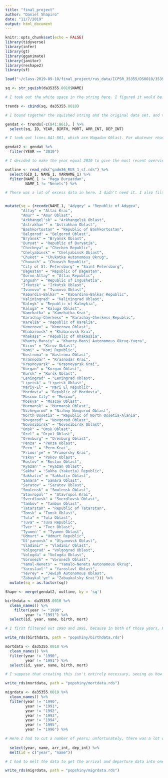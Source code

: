 ```yaml
---
title: "final_project"
author: "Daniel Shapiro"
date: "11/7/2019"
output: html_document
---
```


```r
knitr::opts_chunk$set(echo = FALSE)
library(tidyverse)
library(infer)
library(gt)
library(gganimate)
library(janitor)
library(reshape2)
library(sf)
```

```r
load("~/class-2019-09-10/final_project/rus_data/ICPSR_35355/DS0010/35355-0010-Data.rda")

sq <- str_squish(da35355.0010$NAME)

# I took out the white space in the string here. I figured it would be easier and cleaner that way.

trends <- cbind(sq, da35355.0010)

# I bound together the squished string and the original data set, and then selected the squished name column below.

gendat <- trends[-c(841:861), ] %>%
  select(sq, ID, YEAR, BIRTH, MORT, ARR_INT, DEP_INT)

# I took out lines 841-861, which are Magadan Oblast. For whatever reason, the other dataset has no data for Magadan Oblast. I also cut down on the variables to clean up the data.

gendat2 <- gendat %>%
  filter(YEAR == "2010")

# I decided to make the year equal 2010 to give the most recent overview of data.

outline <- read_rds("gadm36_RUS_1_sf.rds") %>%
  select(GID_1, NAME_1, VARNAME_1) %>%
  filter(NAME_1 != "Maga Buryatdan",
         NAME_1 != "Nenets") %>%

# There was a lot of excess data in here. I didn't need it. I also filtered out "Maga Buryatdan" and "Nenets" because both of them were elided into different provinces in the actual data. Below, I had to recode all of the names so that I could match the two sets together. I thought long and hard about how to do this more efficiently, but this does the trick for this data set. Obviously, for longer data sets, it just would have been infeasible. But for one with such a small number of values, I figured it would work. I sincerely apologize for all of the code.


mutate(sq = (recode(NAME_1, "Adygey" = "Republic of Adygea",
       "Altay" = "Altai Krai",
       "Amur" = "Amur Oblast",
       "Arkhangel'sk" = "Arkhangelsk Oblast",
       "Astrakhan'" = "Astrakhan Oblast",
       "Bashkortostan" = "Republic of Bashkortostan",
       "Belgorod" = "Belgorod Oblast",
       "Bryansk" = "Bryansk Oblast",
       "Buryat" = "Republic of Buryatia",
       "Chechnya" = "Chechen Republic",
       "Chelyabinsk" = "Chelyabinsk Oblast",
       "Chukot" = "Chukotka Autonomous Okrug",
       "Chuvash" = "Chuvash Republic",
       "City of St. Petersburg" = "Saint Petersburg",
       "Dagestan" = "Republic of Dagestan",
       "Gorno-Altay" = "Altai Republic",
       "Ingush" = "Republic of Ingushetia",
       "Irkutsk" = "Irkutsk Oblast",
       "Ivanovo" = "Ivanovo Oblast",
       "Kabardin-Balkar" = "Kabardino-Balkar Republic",
       "Kaliningrad" = "Kaliningrad Oblast",
       "Kalmyk" = "Republic of Kalmykia",
       "Kaluga" = "Kaluga Oblast",
       "Kamchatka" = "Kamchatka Krai",
       "Karachay-Cherkess" = "Karachay-Cherkess Republic",
       "Karelia" = "Republic of Karelia",
       "Kemerovo" = "Kemerovo Oblast",
       "Khabarovsk" = "Khabarovsk Krai",
       "Khakass" = "Republic of Khakassia",
       "Khanty-Mansiy" = "Khanty-Mansi Autonomous Okrug-Yugra",
       "Kirov" = "Kirov Oblast",
       "Komi" = "Komi Republic",
       "Kostroma" = "Kostroma Oblast",
       "Krasnodar" = "Krasnodar Krai",
       "Krasnoyarsk" = "Krasnoyarsk Krai",
       "Kurgan" = "Kurgan Oblast",
       "Kursk" = "Kursk Oblast",
       "Leningrad" = "Leningrad Oblast",
       "Lipetsk" = "Lipetsk Oblast",
       "Mariy-El" = "Mari El Republic",
       "Mordovia" = "Republic of Mordovia",
       "Moscow City" = "Moscow",
       "Moskva" = "Moscow Oblast",
       "Murmansk" = "Murmansk Oblast",
       "Nizhegorod" = "Nizhny Novgorod Oblast",
       "North Ossetia" = "Republic of North Ossetia-Alania",
       "Novgorod" = "Novgorod Oblast",
       "Novosibirsk" = "Novosibirsk Oblast",
       "Omsk" = "Omsk Oblast",
       "Orel" = "Oryol Oblast",
       "Orenburg" = "Orenburg Oblast",
       "Penza" = "Penza Oblast",
       "Perm'" = "Perm Krai",
       "Primor'ye" = "Primorsky Krai",
       "Pskov" = "Pskov Oblast",
       "Rostov" = "Rostov Oblast",
       "Ryazan'" = "Ryazan Oblast",
       "Sakha" = "Sakha (Yakutia) Republic",
       "Sakhalin" = "Sakhalin Oblast",
       "Samara" = "Samara Oblast",
       "Saratov" = "Saratov Oblast",
       "Smolensk" = "Smolensk Oblast",
       "Stavropol'" = "Stavropol Krai",
       "Sverdlovsk" = "Sverdlovsk Oblast",
       "Tambov" = "Tambov Oblast",
       "Tatarstan" = "Republic of Tatarstan",
       "Tomsk" = "Tomsk Oblast",
       "Tula" = "Tula Oblast",
       "Tuva" = "Tuva Republic",
       "Tver'" = "Tver Oblast",
       "Tyumen'" = "Tyumen Oblast",
       "Udmurt" = "Udmurt Republic",
       "Ul'yanovsk" = "Ulyanovsk Oblast",
       "Vladimir" = "Vladimir Oblast",
       "Volgograd" = "Volgograd Oblast",
       "Vologda" = "Vologda Oblast",
       "Voronezh" = "Voronezh Oblast",
       "Yamal-Nenets" = "Yamalo-Nenets Autonomous Okrug",
       "Yaroslavl'" = "Yaroslavl Oblast",
       "Yevrey" = "Jewish Autonomous Oblast",
       "Zabaykal'ye" = "Zabaykalsky Krai"))) %>%
  mutate(sq = as.factor(sq))

Shape <- merge(gendat2, outline, by = 'sq')

```

```r
birthdata <- da35355.0010 %>%
  clean_names() %>%
    filter(year != "1990",
         year != "1991") %>%
  select(id, year, name, birth, mort)

# I first filtered out 1990 and 1991, because in both of those years, Russia was still part of the Soviet Union for at least part of the time.

write_rds(birthdata, path = "popshiny/birthdata.rds")
```

```r
mortdata <- da35355.0010 %>%
  clean_names() %>%
  filter(year != "1990",
         year != "1991") %>%
  select(id, year, name, birth, mort)

# I suppose that creating this isn't entirely necessary, seeing as how the birth rds would have done the trick as well. Still, I feel like it will get less confusing in the shiny code.

write_rds(mortdata, path = "popshiny/mortdata.rds")
```

```r
migrdata <- da35355.0010 %>%
  clean_names() %>%
  filter(year != "1990",
         year != "1991",
         year != "1992",
         year != "1993",
         year != "1994",
         year != "1995",
         year != "1996") %>%

# Here I had to cut a number of years; unfortunately, there was a lot of missing data over the period from 1992-1996. I was already planning on cutting 1990 and 1991 as it was.
  
  select(year, name, arr_int, dep_int) %>%
  melt(id = c("year", "name"))

# I had to melt the data to get the arrival and departure data into one column. I'll be able to create a geom_col graph in this way that has two columns for each year -- an arrival and a departure.

write_rds(migrdata, path = "popshiny/migrdata.rds")
```

